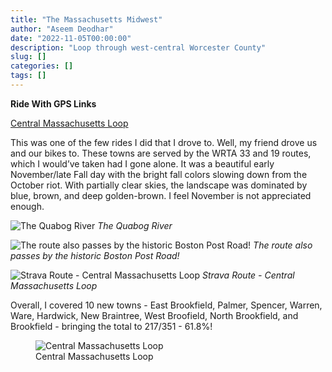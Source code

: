 ```yaml
---
title: "The Massachusetts Midwest"
author: "Aseem Deodhar"
date: "2022-11-05T00:00:00"
description: "Loop through west-central Worcester County"
slug: []
categories: []
tags: []
---
```


**Ride With GPS Links**

[Central Massachusetts Loop](https://ridewithgps.com/routes/41322762)

This was one of the few rides I did that I drove to. Well, my friend drove us and our bikes to. These towns are served by the WRTA 33 and 19 routes, which I would've taken had I gone alone. It was a beautiful early November/late Fall day with the bright fall colors slowing down from the October riot. With partially clear skies, the landscape was dominated by blue, brown, and deep golden-brown. I feel November is not appreciated enough.

![The Quabog River](quabog_river.jpg) *The Quabog River*

![The route also passes by the historic Boston Post Road!](boston_post.jpg) *The route also passes by the historic Boston Post Road!*

![Strava Route - Central Massachusetts Loop](strava_day1.jpg) *Strava Route - Central Massachusetts Loop*

Overall, I covered 10 new towns - East Brookfield, Palmer, Spencer, Warren, Ware, Hardwick, New Braintree, West Broofield, North Brookfield, and Brookfield - bringing the total to 217/351 - 61.8%!

![Central Massachusetts Loop](bike_routes_muni_2022-11-05.jpeg)
